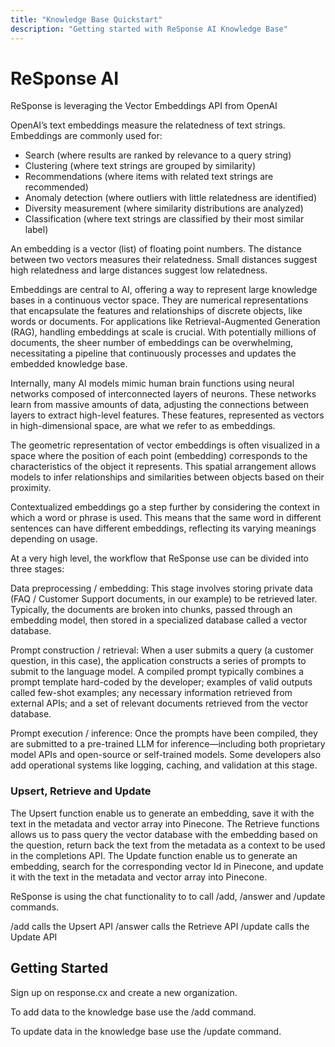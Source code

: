 ```yaml
---
title: "Knowledge Base Quickstart"
description: "Getting started with ReSponse AI Knowledge Base"
---
```


# ReSponse AI

ReSponse is leveraging the Vector Embeddings API from OpenAI

OpenAI’s text embeddings measure the relatedness of text strings. Embeddings are commonly used for:

- Search (where results are ranked by relevance to a query string)
- Clustering (where text strings are grouped by similarity)
- Recommendations (where items with related text strings are recommended)
- Anomaly detection (where outliers with little relatedness are identified)
- Diversity measurement (where similarity distributions are analyzed)
- Classification (where text strings are classified by their most similar label)

An embedding is a vector (list) of floating point numbers. The distance between two vectors measures their relatedness. Small distances suggest high relatedness and large distances suggest low relatedness.

Embeddings are central to AI, offering a way to represent large knowledge bases in a continuous vector space. They are numerical representations that encapsulate the features and relationships of discrete objects, like words or documents. For applications like Retrieval-Augmented Generation (RAG), handling embeddings at scale is crucial. With potentially millions of documents, the sheer number of embeddings can be overwhelming, necessitating a pipeline that continuously processes and updates the embedded knowledge base.

Internally, many AI models mimic human brain functions using neural networks composed of interconnected layers of neurons. These networks learn from massive amounts of data, adjusting the connections between layers to extract high-level features. These features, represented as vectors in high-dimensional space, are what we refer to as embeddings.

The geometric representation of vector embeddings is often visualized in a space where the position of each point (embedding) corresponds to the characteristics of the object it represents. This spatial arrangement allows models to infer relationships and similarities between objects based on their proximity.

Contextualized embeddings go a step further by considering the context in which a word or phrase is used. This means that the same word in different sentences can have different embeddings, reflecting its varying meanings depending on usage.

At a very high level, the workflow that ReSponse use can be divided into three stages:

Data preprocessing / embedding: This stage involves storing private data (FAQ / Customer Support documents, in our example) to be retrieved later. Typically, the documents are broken into chunks, passed through an embedding model, then stored in a specialized database called a vector database. 

Prompt construction / retrieval: When a user submits a query (a customer question, in this case), the application constructs a series of prompts to submit to the language model. A compiled prompt typically combines a prompt template hard-coded by the developer; examples of valid outputs called few-shot examples; any necessary information retrieved from external APIs; and a set of relevant documents retrieved from the vector database. 

Prompt execution / inference: Once the prompts have been compiled, they are submitted to a pre-trained LLM for inference—including both proprietary model APIs and open-source or self-trained models. Some developers also add operational systems like logging, caching, and validation at this stage.

### Upsert, Retrieve and Update

The Upsert function enable us to generate an embedding, save it with the text in the metadata and vector array into Pinecone.
The Retrieve functions allows us to pass query the vector database with the embedding based on the question, return back the text from the metadata as a context to be used in the completions API.
The Update function enable us to generate an embedding, search for the corresponding vector Id in Pinecone, and update it with the text in the metadata and vector array into Pinecone.

ReSponse is using the chat functionality to to call /add, /answer and /update commands.

/add calls the Upsert API
/answer calls the Retrieve API
/update calls the Update API

## Getting Started

Sign up on response.cx and create a new organization.

To add data to the knowledge base use the /add command.

To update data in the knowledge base use the /update command.

